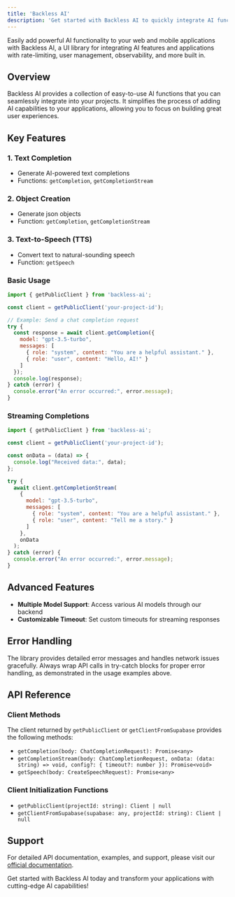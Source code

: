 ```yaml
---
title: 'Backless AI'
description: 'Get started with Backless AI to quickly integrate AI functionalities into your apps.'
---
```


Easily add powerful AI functionality to your web and mobile applications with Backless AI, a UI library for integrating AI features and applications with rate-limiting, user management, observability, and more built in.

## Overview

Backless AI provides a collection of easy-to-use AI functions that you can seamlessly integrate into your projects. It simplifies the process of adding AI capabilities to your applications, allowing you to focus on building great user experiences.

## Key Features

### 1. Text Completion
- Generate AI-powered text completions
- Functions: `getCompletion`, `getCompletionStream`

### 2. Object Creation
- Generate json objects 
- Function: `getCompletion`, `getCompletionStream`

### 3. Text-to-Speech (TTS)
- Convert text to natural-sounding speech
- Function: `getSpeech`

### Basic Usage

```javascript
import { getPublicClient } from 'backless-ai';

const client = getPublicClient('your-project-id');

// Example: Send a chat completion request
try {
  const response = await client.getCompletion({
    model: "gpt-3.5-turbo",
    messages: [
      { role: "system", content: "You are a helpful assistant." },
      { role: "user", content: "Hello, AI!" }
    ]
  });
  console.log(response);
} catch (error) {
  console.error("An error occurred:", error.message);
}
```

### Streaming Completions

```javascript
import { getPublicClient } from 'backless-ai';

const client = getPublicClient('your-project-id');

const onData = (data) => {
  console.log("Received data:", data);
};

try {
  await client.getCompletionStream(
    {
      model: "gpt-3.5-turbo",
      messages: [
        { role: "system", content: "You are a helpful assistant." },
        { role: "user", content: "Tell me a story." }
      ]
    },
    onData
  );
} catch (error) {
  console.error("An error occurred:", error.message);
}
```

## Advanced Features

- **Multiple Model Support**: Access various AI models through our backend
- **Customizable Timeout**: Set custom timeouts for streaming responses

## Error Handling

The library provides detailed error messages and handles network issues gracefully. Always wrap API calls in try-catch blocks for proper error handling, as demonstrated in the usage examples above.

## API Reference

### Client Methods

The client returned by `getPublicClient` or `getClientFromSupabase` provides the following methods:

- `getCompletion(body: ChatCompletionRequest): Promise<any>`
- `getCompletionStream(body: ChatCompletionRequest, onData: (data: string) => void, config?: { timeout?: number }): Promise<void>`
- `getSpeech(body: CreateSpeechRequest): Promise<any>`

### Client Initialization Functions

- `getPublicClient(projectId: string): Client | null`
- `getClientFromSupabase(supabase: any, projectId: string): Client | null`

## Support

For detailed API documentation, examples, and support, please visit our [official documentation](https://docs.backless.ai).

Get started with Backless AI today and transform your applications with cutting-edge AI capabilities!